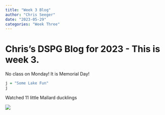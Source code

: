 ```yaml
---
title: "Week 3 Blog"
author: "Chris Seeger"
date: "2023-05-29"
categories: "Week Three"
---
```


# Chris's DSPG Blog for 2023 - This is week 3.

No class on Monday! It is Memorial Day!

```r
j = "Some Lake Fun"
j
```

Watched 11 little Mallard ducklings

![](ducks.jpeg)
